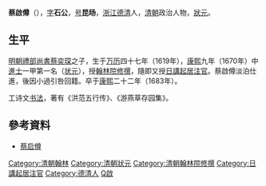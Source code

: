 '''蔡啟僔'''（{{bd|1619年||1683年|catIdx=C蔡}}），[[表字|字]]'''石公'''，[[号|号]]'''昆旸'''，[[浙江|浙江]][[德清|德清]]人，[[清朝|清朝]]政治人物，[[狀元|狀元]]。

==生平==
[[明朝禮部尚書|明朝禮部尚書]][[蔡奕琛|蔡奕琛]]之子，生于[[万历|万历]]四十七年（1619年），[[康熙|康熙]]九年（1670年）中[[進士|進士]]一甲第一名（[[状元|状元]]），授[[翰林院|翰林院]][[修撰|修撰]]，隨即又授[[日講起居注官|日講起居注官]]。蔡啟僔淡泊仕進，後因小過引咎回籍。卒于[[康熙|康熙]]二十二年（1683年）。

工诗文[[书法|书法]]，著有《洪范五行传》、《游燕草存园集》。

==參考資料==
{{refbegin}}
*[http://www.bjdclib.com/subdb/exam/examperson/200908/t20090818_22111.html 蔡启僔]
{{refend}}

{{康熙九年庚戌科殿試金榜}}
{{DEFAULTSORT:Cai蔡}}

[[Category:清朝翰林|Category:清朝翰林]]
[[Category:清朝狀元|Category:清朝狀元]]
[[Category:清朝翰林院修撰|Category:清朝翰林院修撰]]
[[Category:日講起居注官|Category:日講起居注官]]
[[Category:德清人|Category:德清人]]
[[Category:蔡姓|Q啟]]